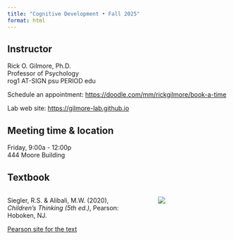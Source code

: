 ```yaml
---
title: "Cognitive Development • Fall 2025"
format: html
---
```


## Instructor {-}

Rick O. Gilmore, Ph.D. \
Professor of Psychology \
rog1 AT-SIGN psu PERIOD edu \

Schedule an appointment: <https://doodle.com/mm/rickgilmore/book-a-time></br>

Lab web site: <https://gilmore-lab.github.io>

## Meeting time & location {-}

Friday, 9:00a - 12:00p \
444 Moore Building

## Textbook

:::: {.columns}
::: {.column width=60%}
Siegler, R.S. & Alibali, M.W. (2020), *Children's Thinking (5th ed.)*, Pearson: Hoboken, NJ.

[Pearson site for the text](https://www.pearson.com/en-us/subject-catalog/p/childrens-thinking-the/P200000003072/9780137516773)
:::
::: {.column width=5%}
:::
::: {.column width=35%}
![](https://www.pearson.com/store//pmccommercewebservices/v2/medias/size-W370-A1030-00-26-03-A103000260389-A103000260389-Lrg.jpg?context=bWFzdGVyfGltYWdlc3w4MjQ3M3xpbWFnZS9qcGVnfHN5cy1tYXN0ZXIvaW1hZ2VzL2gxNS9oNTQvMTQyNDE5Mzg2Njk1OTgvc2l6ZV9XMzcwXy9BMTAzMC8wMC8yNi8wMy9BMTAzMDAwMjYwMzg5L0ExMDMwMDAyNjAzODlfTHJnLmpwZ3xhNzIwODg2YjBlMTllNzRiNTZiNDE5MGE5NmZhOTY1MDI3NDc4MGZiMWNlZDVlZWZjYWNhMGEyMTJjN2RmNjk2&imwidth=3840)
:::
::::